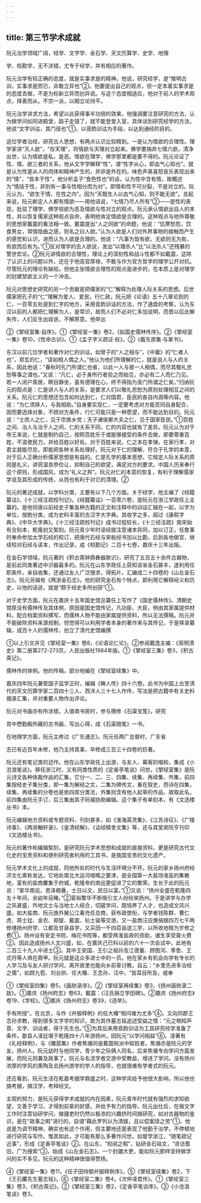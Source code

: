 ```yaml
---
---
---
```

title: 第三节学术成就
---



阮元治学领域广阔，经学、文字学、金石学、天文历算学、史学、地理

学、校勘学，无不涉猎，尤专于经学，并有相应的著作。

阮元治学有较正确的态度，就是实事求是的精神。他说，研究经学，是“推明古训，实事求是而已，非敢立异也”②。他要提出自己的观点，但一定本着实事求是的态度去做，不是为标新立异而创异说。与这个态度相适应，他对于前人的学术观点，择善而从，不宗一派，以期立论持平。

阮元治学讲求方法，希望以此获得事半功倍的效果。他强调要注意研究的方法，认为做学问如同进殿堂，路子走错了，就不能登堂入室，具体谈到研究经学的方法，他说“文字训诂，其门径也”①。以音韵训诂为手段，以达到通经的目的。

这位学者治经，研究古人思想，有两点认识比较精到。一是认为情欲的合理性。理学家讲“灭人欲”，“存天理”，将情欲与天理对立起来。佛学要捐弃七情六欲，清净出世，认为情欲是私，是恶。情欲在理学、佛学那里都是要不得的。阮元论证了性、情、欲三者的关系，他从文字学解释“性”，谓“性字从心，即血气心知也”。就是认为性是从人的肉体和精神产生的，并非是外在的。味色声臭喜怒哀乐表现出来的“情”，“皆本于性”。他分析孟子“食色性也”的话，认为性中含有情，故概述为“情括于性，非别有一事与性相分而为对”。即情和性不可分裂，不是对立的。阮元认为，“欲生于情，在性之内”。因为“天既生人以血气心知，则不能无欲”。总起来说，阮元断定人人都有情欲——用他话说，“七情乃尽人所有”②——是性的表现，批驳了理学、佛学视欲为恶及情欲与性对立的观点。阮元承认情欲出自人的本性，并以恢复儒家这种观点自命，表明他肯定情欲是合理的。这种观点与他所尊敬的思想家戴震的看法相一致。戴震提出“人之同欲”的命题，他说：“饥寒愁怨，饮食男女，常情隐曲之感，则名之曰人欲。”认为人欲是人们对外界事物的接触而产生的感觉和认识，进而认为人欲是合理的。他说：“凡事为皆有欲，无欲则无为矣，有欲而后有为。”①反对理学的去人欲说，发出“以理杀人”比“以法杀人”还残暴的警世宏论。②阮元讲情欲的合理性，理论上的深刻性和战斗性都不如戴震，这除了认识上的问题以外，还在于他高官厚禄，不敢与作为官方哲学的理学公开对抗。尽管阮元的理论有缺陷，但他主张情欲合理性的观点是进步的，在本质上是对理学的封建禁欲主义的一个冲击。

阮元对思想史研究的另一个贡献是把儒家的“仁”解释为处理人际关系的思想。后世儒家把孔子的“仁”理解为爱人、爱民，行仁政，阮元把《论语》五十八章论到的仁，一百零五处提到仁字的地方，采用音韵训诂的方法，作了通盘的考察，认为东汉以前的人都把仁理解为人，是常识，故而人们不必对仁多加说明，而晋以后此解失传，人们反生出歧说，不解原意。他举出

②《揅经室集·自序》。①《揅经室一集》卷2，《拟国史儒林传序》。②《揅经室一集》卷10，《性命古训》。①《孟子字义疏证·权》。②《戴东原集·与某书》。

东汉以前几位学者和著作对仁的训诂，如曾子的“人之相与”，《中庸》的“仁者人也”，郑玄的仁，“读如相人偶之人。”他认为他们所理解的仁，就是说人与人的关系，因此他说：“春秋时孔门所谓仁也者，以此一人与彼一人相偶，而尽其敬礼忠恕等事之谓也。”又说：“凡仁，必于身所行者验之而始见，亦必有二人而仁乃见。若一人闭户斋居，瞑目静坐，虽有德理在心，终不得指为圣门所谓之仁矣。”归纳阮元的观点是：仁是讲人与人的关系，是要求人们以敬礼忠恕为原则处理相互之间的关系。阮元仁的思想还包含如何达到仁，仁对国君、臣民的各自内涵等内容。他说：“为仁须择人，与我相助。”自身要实现仁，一定要考虑对方能否同自身配合，因而要选择对象，不顾对方条件，行仁可能只是一种愿望，而不能达到目的。阮元说：“士庶人之仁，见于宗族乡党；天子诸侯卿大夫之仁，见于国家臣民。”①百姓之间、治人与治于人之间，仁的关系不同，仁的内容也就有了差异。阮元认为对于帝王来说，仁就是制约自己，按照百姓乐于或能够接受的条件去做，即要尊重百姓，不滥使民力，并给百姓以好处。对于百姓来说，仁之本在孝悌，在家行孝，对君主就能尽忠，即能把各种关系处理好。阮元对于仁的理解，符合于孔学的本意，对于后人正确分析儒家思想是有益的。仁是孔学的基本思想，它规定人际关系的原则是礼义，讲究温良恭俭让，抑制自己的欲望，满足对方的要求。中国人历来奉行这个原则，形成国风，成为“礼义之邦”。阮元对仁的本意的恢复，有利于理解儒家学说及其形成的传统，从而也有利于对它的清理。②

阮元的著述成就，以学科分类，主要有以下几个方面。关于经学，他主编了《经籍纂诂》、《十三经注疏校刊记》。《经籍纂诂》一百零六卷，是阮元在浙江学政任上主纂的。是他将唐以前经史子集各种古籍的正文和注释中的训诂汇辑在一起，以字为单位，按韵分类，成为史料丰富的古汉字大字典。其收字之多，超过《康熙字典》、《中华大字典》。《十三经注疏校刊记》成书过程较长，《十三经注疏》南宋始有合刻本，乾隆初又椠刻。阮元青少年时读经就注意诸本异同，加以订正，任詹事时奉命参加太学石经的校订，把唐代石经与宋板经书加以比勘，后到各地做官，继续校对石经与读本，作出记录，成《校勘记》二百十七卷，嘉庆十三年出版。

在金石学领域，阮元著的《积古斋钟鼎彝器款识》，研究了五百五十余件古器物，是前此同类著述中识器最多的。阮元在山东学政任上获知该省金石甚丰，遂利用任职条件，亲自收集，还通过友人广泛搜求，得拓片，汇编成二十四卷的《山左金石志》。阮元另辑有《两浙金石志》。他的研究金石有个特点，即利用它解释经义和历史，以他的话说，就是“颇于经史多所创获”①。

对于史学方面，阮元在嘉庆十五年国史馆总纂任上写作了《国史儒林传》。清朝史馆原没有儒林传及其体例，原因是国史馆传记，凡功臣、大臣，例由其家属提供材料，配合档案资料撰写，而儒林人物不能由家属提供资料，所以无法撰稿。阮元并不能破除资料来源规制，但觉得可以利用学者本身的著作来与其传记，于是择录纂辑，成百十人的儒林传，创立了清代史馆编撰

①以上引文并见《揅经室一集》卷8，《论语论仁论》。②参阅戴逸主编：《简明清史》第二册第272-273页，人民出版社1984年版。①《揅经室三集》卷3，《积古斋记》。

儒林传的体例。他的传稿，部分地编在《揅经室续集》中。

嘉庆四年阮元兼管国子监学正时，编辑《畴人传》四十六卷。此书为中国上古至清代的天文历算学家二百四十三人、西洋人三十七人作传，写法是把古籍中有关史料摘录汇集，并对重要人物作出评论。

阮元对书画亦有所涉猎，入值南书房时，参与撰修《石渠宝笈》，研究

宫中懋勤殿所藏的古书画，写出心得，成《石渠随笔》一书。

在地理学方面，阮元主修过《广东通志》。阮元任两广总督时，广东省

志已有近百年未修，他乃主持其事，卒修成三百三十四卷的巨著。

阮元还有笔记类的述作。他在山东学政任上出游，与友人、幕客的唱和，集成《小沧浪笔谈》。移任浙江时，又有同类性质的《定香亭笔谈》问世。《揅经室集》是阮元诗文各种体裁作品的汇集，它分一、二、三、四集、续集、再续集、外集，前四集按经史子集分类，即一集为解经之文，二集为碑传文，重在叙史，而诗在四集，续集、再续集的分卷也是依四库分类法，外集则含有他人起草的作品，故取此名。前四集由阮元手订，后三集由其子阮福协助编辑。这个集子有单刻本，有《文选楼丛书》本。

阮元编辑地方资料或专题资料，刊刻甚多，如《淮海英灵集》、《江苏诗征》、《广陵诗事》、《两浙輶轩录》、《皇清经解》、《诂经精舍文集》等，还与其堂弟阮亨刊印《文选楼丛书》。

阮元的著作和编辑椠刻，是研究阮元学术思想和成就的直接资料，更是研究古代文化史的宝贵资料和便利研究者利用的工具书，是我国宝贵的文化遗产。

阮元学术文化上的成就，同他所处的时代与生活环境分不开。阮元的家乡扬州府经济文化素称发达，它地处南北大运河咽喉之要津，是全国第一大盐场淮盐的集散地，富有的盐商麇集于府城，乾隆帝的南巡更促进了它的繁荣。生长于此的阮元说：“翠华南巡，恩泽稠叠，士日以文，民日以富。”①又说：“扬州全盛在乾隆四五十年间，余幼年目睹。”②富裕繁华不断吸引文人纷纷来扬州。于是讲学与办学之风甚盛，外地文士与当地士人结合，切磋学问，既培养了人才，也造成文风兴盛。如大盐商、阮元族外舅公江春充任总商，获布政使衔，与学者钱陈群、曹仁虎、蒋士铨、金农、郑燮、戴震、杭士骏等交游。又一盐商汪应庚捐银四万七千两修缮扬州府学、江都及甘泉县学，又买田一千四百亩送三学，以所收地租为岁修之费①。扬州设有安定书院、梅花书院等，都受两淮盐政的资助，诸生享受膏火费②。因此造成扬州人文兴盛，如，在嘉庆己巳科以前的六十一次会试中，此地有二百三十九人中进士③。其中王安国、王引之祖孙及江德量、顾图河、季愈、王式丹等人俱在鼎甲。阮元就是这众多进士中的一员。他在家乡有机会向学有专长的人学习及与友人研讨学问，离开故里也能向乡前辈讨教。自云：“乡里先进多治经之儒”，如顾九苞、刘台拱、任大椿、王念孙、汪中，“皆耳目所及，或奉

①《揅经室四集》卷5，《画舫录序》。②《揅经室再续集》卷3，《扬州画舫录二跋》。①嘉庆《扬州府志》卷63，戴震：《汪氏捐立学田碑》。②嘉庆《扬州府志》卷19，《学校》。③嘉庆《扬州府志》卷39，《选举》。

手有所授”。在北京，与作《弁服释例》的任大椿“相问难为尤多”④。又向同郡王念孙求教，得到很多文字学的知识，故为其作墓志铭追述受益之情：“元之稍知声音、文字、训诂者，得于先生也。”⑤为其后来用音韵训诂为工具研究经学准备了条件。歙县人凌廷堪于乾隆四十八年游扬州，因阮元“以学问相益”⑥。凌著有《礼经释例》，与《雕菰集》作者焦循同是戴震皖派中姣姣者。焦循亦是阮元的学友，扬州人。阮元幼时与他同学，青少年之际俩人同名，后来焦循专向学问方面发展，而阮元则兼及政事了。阮元与名流学者交游中受教益，增进了学问。没有扬州浓厚的学风的熏陶及去扬州游学的学人的指导，也就很难有学者式的阮元。

还应看到，阮元生活在乾嘉考据学鼎盛之时，这种学风给予他很大影响，所以他也搞考据，搞汉学，考释经文。

主观的努力，是阮元获得学术成就的内在因素，阮元青年时代就有强烈的求知欲望，又善于学习，才得到前辈的好感，并给予有力的指导。阮元出仕后，在做文字工作时注意钻研学问，做疆吏时仍然以极浓的兴趣挤时间搞研究，如对古器物的鉴识，是在“政事之暇”进行的，自谓“藉此罗列以为清娱，且以偿案牍之劳”①。他说是为调节精神，确实也有这个作用，但主要地还是表现了他勤于治学，不停顿地进行研究与写作。惟其如此，才可能有那么多著作问世。如督学浙江，“随笔疏记近事”，形成《定香亭笔谈》②。在山东，“校阅之暇”，钻研金石铭文，“咨访耆旧，广为搜索”③，始成《山左金石志》。一个封疆大吏，能如阮元那样坚持做学问的实不多见。阮元的这种精神很值得赞扬。

④《揅经室一集》卷11，《任子田侍御弁服释例序》。⑤《揅经室续集》卷2，下《王石臞先生墓志铭》。⑥《揅经室二集》卷4，《次仲凌君传》。①《揅经室三集》卷3，《积古斋记》。②《揅经室三集》卷2，《定香亭笔谈序》。③《小沧浪笔谈》卷3。
